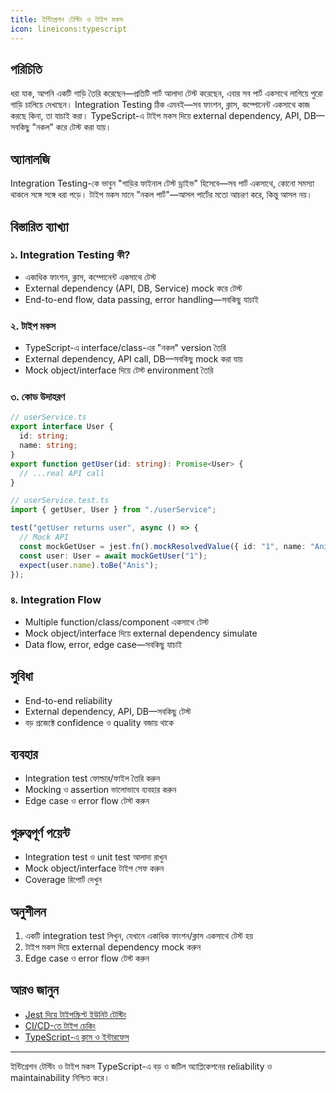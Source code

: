 ```yaml
---
title: ইন্টিগ্রেশন টেস্টিং ও টাইপ মকস
icon: lineicons:typescript
---
```


## পরিচিতি

ধরা যাক, আপনি একটি গাড়ি তৈরি করেছেন—প্রতিটি পার্ট আলাদা টেস্ট করেছেন, এবার সব পার্ট একসাথে লাগিয়ে পুরো গাড়ি চালিয়ে দেখছেন। Integration Testing ঠিক এমনই—সব ফাংশন, ক্লাস, কম্পোনেন্ট একসাথে কাজ করছে কিনা, তা যাচাই করা। TypeScript-এ টাইপ মকস দিয়ে external dependency, API, DB—সবকিছু "নকল" করে টেস্ট করা যায়।

## অ্যানালজি

Integration Testing-কে ভাবুন "গাড়ির ফাইনাল টেস্ট ড্রাইভ" হিসেবে—সব পার্ট একসাথে, কোনো সমস্যা থাকলে সঙ্গে সঙ্গে ধরা পড়ে। টাইপ মকস মানে "নকল পার্ট"—আসল পার্টের মতো আচরণ করে, কিন্তু আসল নয়।

## বিস্তারিত ব্যাখ্যা

### ১. Integration Testing কী?
- একাধিক ফাংশন, ক্লাস, কম্পোনেন্ট একসাথে টেস্ট
- External dependency (API, DB, Service) mock করে টেস্ট
- End-to-end flow, data passing, error handling—সবকিছু যাচাই

### ২. টাইপ মকস
- TypeScript-এ interface/class-এর "নকল" version তৈরি
- External dependency, API call, DB—সবকিছু mock করা যায়
- Mock object/interface দিয়ে টেস্ট environment তৈরি

### ৩. কোড উদাহরণ

```typescript
// userService.ts
export interface User {
  id: string;
  name: string;
}
export function getUser(id: string): Promise<User> {
  // ...real API call
}

// userService.test.ts
import { getUser, User } from "./userService";

test("getUser returns user", async () => {
  // Mock API
  const mockGetUser = jest.fn().mockResolvedValue({ id: "1", name: "Anis" });
  const user: User = await mockGetUser("1");
  expect(user.name).toBe("Anis");
});
```

### ৪. Integration Flow
- Multiple function/class/component একসাথে টেস্ট
- Mock object/interface দিয়ে external dependency simulate
- Data flow, error, edge case—সবকিছু যাচাই

## সুবিধা

- End-to-end reliability
- External dependency, API, DB—সবকিছু টেস্ট
- বড় প্রজেক্টে confidence ও quality বজায় থাকে

## ব্যবহার

- Integration test ফোল্ডার/ফাইল তৈরি করুন
- Mocking ও assertion ভালোভাবে ব্যবহার করুন
- Edge case ও error flow টেস্ট করুন

## গুরুত্বপূর্ণ পয়েন্ট

- Integration test ও unit test আলাদা রাখুন
- Mock object/interface টাইপ সেফ করুন
- Coverage রিপোর্ট দেখুন

## অনুশীলন

1. একটি integration test লিখুন, যেখানে একাধিক ফাংশন/ক্লাস একসাথে টেস্ট হয়
2. টাইপ মকস দিয়ে external dependency mock করুন
3. Edge case ও error flow টেস্ট করুন

## আরও জানুন
- [Jest দিয়ে টাইপস্ক্রিপ্ট ইউনিট টেস্টিং](/typescript/testing-jest)
- [CI/CD-তে টাইপ চেকিং](/typescript/type-checking-ci)
- [TypeScript-এ ক্লাস ও ইন্টারফেস](/typescript/classes)

---

ইন্টিগ্রেশন টেস্টিং ও টাইপ মকস TypeScript-এ বড় ও জটিল অ্যাপ্লিকেশনের reliability ও maintainability নিশ্চিত করে।
